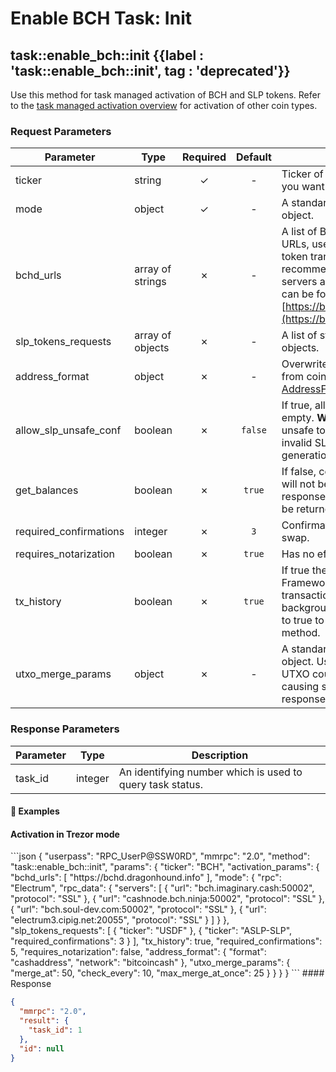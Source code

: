 
# Enable BCH Task: Init

## task::enable\_bch::init {{label : 'task::enable_bch::init', tag : 'deprecated'}}

Use this method for task managed activation of BCH and SLP tokens. Refer to the [task managed activation overview](/komodo-defi-framework/api/v20/coin_activation/task_managed/) for activation of other coin types.

### Request Parameters

| Parameter                | Type             | Required | Default | Description                                                                                                                                                                                                                                |
| ------------------------ | ---------------- | :------: | :-----: | ------------------------------------------------------------------------------------------------------------------------------------------------------------------------------------------------------------------------------------------ |
| ticker                   | string           |     ✓    |    -    | Ticker of the BCH-based coin you want to enable.                                                                                                                                                                                           |
| mode                     | object           |     ✓    |    -    | A standard [ActivationMode](/komodo-defi-framework/api/common_structures/activation/#activation-mode) object.                                                                                                                              |
| bchd\_urls               | array of strings |     ✗    |    -    | A list of BCHD gRPC API server URLs, used for validation of SLP token transactions. It's recommended to add as many servers as possible. The URLs list can be found at [https://bchd.fountainhead.cash/](https://bchd.fountainhead.cash/). |
| slp\_tokens\_requests    | array of objects |     ✗    |    -    | A list of standard [TokensRequest](/komodo-defi-framework/api/common_structures/activation/#tokens-request) objects.                                                                                                                       |
| address\_format          | object           |     ✗    |    -    | Overwrites the address format from coins file, if set. A standard [AddressFormat](/komodo-defi-framework/api/common_structures/wallet/#address-format) object.                                                                             |
| allow\_slp\_unsafe\_conf | boolean          |     ✗    | `false` | If true, allows bchd\_urls to be empty. **Warning:** it is highly unsafe to do so as it may lead to invalid SLP transactions generation and tokens burning.                                                                                |
| get\_balances            | boolean          |     ✗    |  `true` | If false, coin and token balances will not be returned in the response, and the response will be returned more quickly.                                                                                                                    |
| required\_confirmations  | integer          |     ✗    |   `3`   | Confirmations to wait for steps in swap.                                                                                                                                                                                                   |
| requires\_notarization   | boolean          |     ✗    |  `true` | Has no effect on BCH.                                                                                                                                                                                                                      |
| tx\_history              | boolean          |     ✗    |  `true` | If true the Komodo DeFi Framework API will preload transaction history as a background process. Must be set to true to use the [my\_tx\_history](/komodo-defi-framework/api/legacy/my_tx_history/#my-tx-history) method.                   |
| utxo\_merge\_params      | object           |     ✗    |    -    | A standard [UtxoMergeParams](/komodo-defi-framework/api/common_structures/activation/#utxo-merge-params) object. Used to reduce a wallet's UTXO count in cases where it is causing significantly slower RPC responses.                     |

### Response Parameters

| Parameter | Type    | Description                                               |
| --------- | ------- | --------------------------------------------------------- |
| task\_id  | integer | An identifying number which is used to query task status. |

#### 📌 Examples

#### Activation in Trezor mode

<CodeGroup title="BCH/SLP Activation (Trezor mode)" tag="POST" label="task::enable_bch::init" mm2MethodDecorate="true">
  ```json
  {
    "userpass": "RPC_UserP@SSW0RD",
    "mmrpc": "2.0",
    "method": "task::enable_bch::init",
    "params": {
      "ticker": "BCH",
      "activation_params": {
        "bchd_urls": [
          "https://bchd.dragonhound.info"
        ],
        "mode": {
          "rpc": "Electrum",
          "rpc_data": {
            "servers": [
              {
                "url": "bch.imaginary.cash:50002",
                "protocol": "SSL"
              },
              {
                "url": "cashnode.bch.ninja:50002",
                "protocol": "SSL"
              },
              {
                "url": "bch.soul-dev.com:50002",
                "protocol": "SSL"
              },
              {
                "url": "electrum3.cipig.net:20055",
                "protocol": "SSL"
              }
            ]
          }
        },
        "slp_tokens_requests": [
          {
            "ticker": "USDF"
          },
          {
            "ticker": "ASLP-SLP",
            "required_confirmations": 3
          }
        ],
        "tx_history": true,
        "required_confirmations": 5,
        "requires_notarization": false,
        "address_format": {
          "format": "cashaddress",
          "network": "bitcoincash"
        },
        "utxo_merge_params": {
          "merge_at": 50,
          "check_every": 10,
          "max_merge_at_once": 25
        }
      }
    }
  }
  ```
</CodeGroup>

<CollapsibleSection expandedText="Hide Response" collapsedText="Show Response">
  #### Response

  ```json
  {
    "mmrpc": "2.0",
    "result": {
      "task_id": 1
    },
    "id": null
  }
  ```
</CollapsibleSection>
